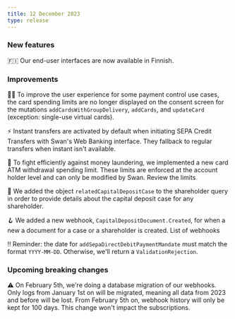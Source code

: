 ```yaml
---
title: 12 December 2023
type: release
---
```


### New features

🇫🇮 Our end-user interfaces are now available in Finnish.

### Improvements

🤳🏾 To improve the user experience for some payment control use cases, the card spending limits are no longer displayed on the consent screen for the mutations `addCardsWithGroupDelivery`, `addCards`, and `updateCard` (exception: single-use virtual cards).

⚡ Instant transfers are activated by default when initiating SEPA Credit Transfers with Swan's Web Banking interface.
They fallback to regular transfers when instant isn't available.

🚓 To fight efficiently against money laundering, we implemented a new card ATM withdrawal spending limit.
These limits are enforced at the account holder level and can only be modified by Swan.
Review the limits

💼 We added the object `relatedCapitalDepositCase` to the shareholder query in order to provide details about the capital deposit case for any shareholder.

🪝 We added a new webhook, `CapitalDepositDocument.Created`, for when a new a document for a case or a shareholder is created.
List of webhooks

‼️ Reminder: the date for `addSepaDirectDebitPaymentMandate` must match the format `YYYY-MM-DD`. Otherwise, we'll return a `ValidationRejection`.

### Upcoming breaking changes

⚠️ On February 5th, we're doing a database migration of our webhooks.
Only logs from January 1st on will be migrated, meaning all data from 2023 and before will be lost.
From February 5th on, webhook history will only be kept for 100 days.
This change won't impact the subscriptions.

